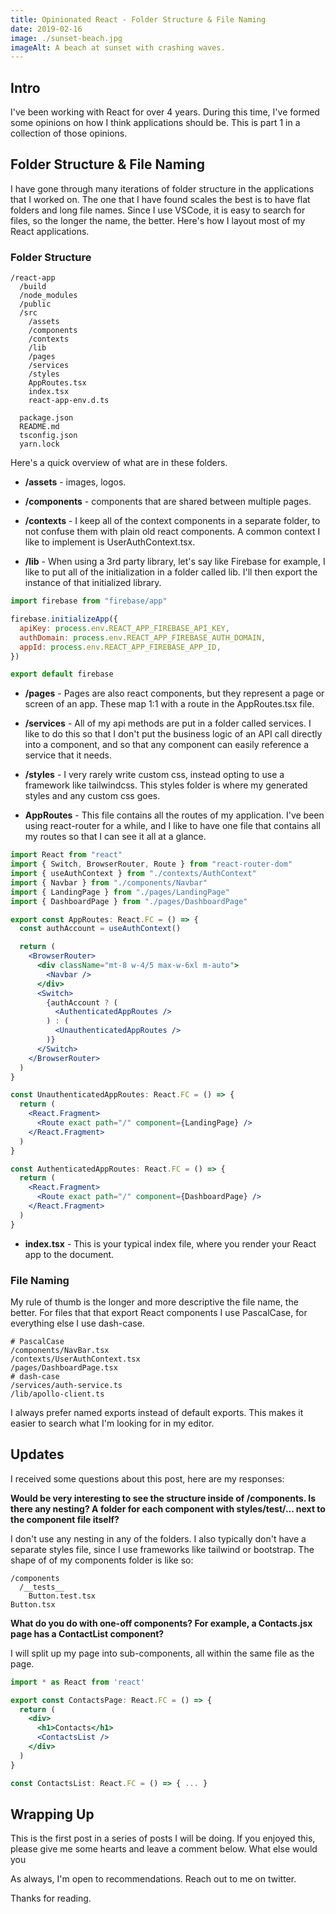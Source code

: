 ```yaml
---
title: Opinionated React - Folder Structure & File Naming
date: 2019-02-16
image: ./sunset-beach.jpg
imageAlt: A beach at sunset with crashing waves.
---
```


## Intro

I've been working with React for over 4 years. During this time, I've formed some opinions on how I think applications should be. This is part 1 in a collection of those opinions.

## Folder Structure & File Naming

I have gone through many iterations of folder structure in the applications that I worked on. The one that I have found scales the best is to have flat folders and long file names. Since I use VSCode, it is easy to search for files, so the longer the name, the better. Here's how I layout most of my React applications.

### Folder Structure

```
/react-app
  /build
  /node_modules
  /public
  /src
    /assets
    /components
    /contexts
    /lib
    /pages
    /services
    /styles
    AppRoutes.tsx
    index.tsx
    react-app-env.d.ts

  package.json
  README.md
  tsconfig.json
  yarn.lock
```

Here's a quick overview of what are in these folders.

- **/assets** - images, logos.

- **/components** - components that are shared between multiple pages.

- **/contexts** - I keep all of the context components in a separate folder, to not confuse them with plain old react components. A common context I like to implement is UserAuthContext.tsx.

- **/lib** - When using a 3rd party library, let's say like Firebase for example, I like to put all of the initialization in a folder called lib. I'll then export the instance of that initialized library.

```jsx
import firebase from "firebase/app"

firebase.initializeApp({
  apiKey: process.env.REACT_APP_FIREBASE_API_KEY,
  authDomain: process.env.REACT_APP_FIREBASE_AUTH_DOMAIN,
  appId: process.env.REACT_APP_FIREBASE_APP_ID,
})

export default firebase
```

- **/pages** - Pages are also react components, but they represent a page or screen of an app. These map 1:1 with a route in the AppRoutes.tsx file.

- **/services** - All of my api methods are put in a folder called services. I like to do this so that I don't put the business logic of an API call directly into a component, and so that any component can easily reference a service that it needs.

- **/styles** - I very rarely write custom css, instead opting to use a framework like tailwindcss. This styles folder is where my generated styles and any custom css goes.

- **AppRoutes** - This file contains all the routes of my application. I've been using react-router for a while, and I like to have one file that contains all my routes so that I can see it all at a glance.

```jsx
import React from "react"
import { Switch, BrowserRouter, Route } from "react-router-dom"
import { useAuthContext } from "./contexts/AuthContext"
import { Navbar } from "./components/Navbar"
import { LandingPage } from "./pages/LandingPage"
import { DashboardPage } from "./pages/DashboardPage"

export const AppRoutes: React.FC = () => {
  const authAccount = useAuthContext()

  return (
    <BrowserRouter>
      <div className="mt-8 w-4/5 max-w-6xl m-auto">
        <Navbar />
      </div>
      <Switch>
        {authAccount ? (
          <AuthenticatedAppRoutes />
        ) : (
          <UnauthenticatedAppRoutes />
        )}
      </Switch>
    </BrowserRouter>
  )
}

const UnauthenticatedAppRoutes: React.FC = () => {
  return (
    <React.Fragment>
      <Route exact path="/" component={LandingPage} />
    </React.Fragment>
  )
}

const AuthenticatedAppRoutes: React.FC = () => {
  return (
    <React.Fragment>
      <Route exact path="/" component={DashboardPage} />
    </React.Fragment>
  )
}
```

- **index.tsx** - This is your typical index file, where you render your React app to the document.

### File Naming

My rule of thumb is the longer and more descriptive the file name, the better. For files that that export React components I use PascalCase, for everything else I use dash-case.

```
# PascalCase
/components/NavBar.tsx
/contexts/UserAuthContext.tsx
/pages/DashboardPage.tsx
# dash-case
/services/auth-service.ts
/lib/apollo-client.ts
```

I always prefer named exports instead of default exports. This makes it easier to search what I'm looking for in my editor.

## Updates

I received some questions about this post, here are my responses:

**Would be very interesting to see the structure inside of /components. Is there any nesting? A folder for each component with styles/test/... next to the component file itself?**

I don't use any nesting in any of the folders. I also typically don't have a separate styles file, since I use frameworks like tailwind or bootstrap. The shape of of my components folder is like so:

```
/components
  /__tests__
    Button.test.tsx
Button.tsx
```

**What do you do with one-off components? For example, a Contacts.jsx page has a ContactList component?**

I will split up my page into sub-components, all within the same file as the page.

```jsx
import * as React from 'react'

export const ContactsPage: React.FC = () => {
  return (
    <div>
      <h1>Contacts</h1>
      <ContactsList />
    </div>
  )
}

const ContactsList: React.FC = () => { ... }
```

## Wrapping Up

This is the first post in a series of posts I will be doing. If you enjoyed this, please give me some hearts and leave a comment below. What else would you

As always, I'm open to recommendations. Reach out to me on twitter.

Thanks for reading.
